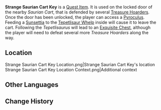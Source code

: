 {{Item Infobox
|id           = 121053
|image        = Item Strange Saurian Cart Key.png
|type         = Quest Items
|invCategory  = Quest Items
|quality      = 0
|description  = A Saurian Cart's key that opens a cart somewhere.
|source1      = 
}}
'''Strange Saurian Cart Key''' is a [[Quest Item]]. It is used on the locked door of the nearby ''Saurian Cart'', that is defended by several [[Treasure Hoarders]]. Once the door has been unlocked, the player can access a [[Pyroculus]]. Feeding a [[Sunsettia]] to the [[Tepetlisaur Whelp]] inside will cause it to leave the cart. Following the ''Tepetlisaurus'' will lead to an [[Chest|Exquisite Chest]], although the player will need to defeat several more ''Treasure Hoarders'' along the way. 

==Location==
<gallery>
Strange Saurian Cart Key Location.png|Strange Saurian Cart Key's location
Strange Saurian Cart Key Location Context.png|Additional context
</gallery>

==Other Languages==
{{Other Languages
|en       = Strange Saurian Cart Key
|zhs      = 奇怪的运龙车钥匙
|zhs_rm   = 
|zht      = 奇怪的運龍車鑰匙
|zht_rm   = 
|ja       = 奇妙な竜運搬車の鍵
|ja_rm    = Kimyou-na Ryuu Unpansha no Kagi{{Assumed}}
|ko       = 이상한 용 수레 열쇠
|es       = Llave de carro de saurios extraña
|fr       = Clé étrange de chariot à sauriens
|ru       = Странный ключ от заврианской телеги
|th       = กุญแจรถบรรทุก Saurian ประหลาด
|th_rm    = 
|vi       = Chìa Khóa Xe Vận Chuyển Saurian Kỳ Lạ
|de       = Seltsamer Sauriertransporterschlüssel
|id       = Kunci Kereta Saurian yang Aneh
|pt       = Chave do Carrinho Sauriano Estranho
|tr       = Tuhaf Sürüngen Vagonu Anahtarı
|it       = Chiave di carro per Saurici strana
}}

==Change History==
{{Change History|5.0}}